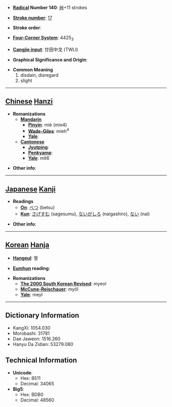 * '''[[Wiktionary:Chinese radical index| Radical]] Number 140''': [[Wiktionary:Chinese radical index 艸|艸]]+11 strokes

* '''[[Wiktionary:Chinese total strokes index|Stroke number]]''': [[Wiktionary:Chinese total strokes index 17|17]]

* '''Stroke order''': 

* '''[[Wiktionary:Chinese four corner index|Four-Corner System]]''': 4425<sub>3</sub>

* '''[[Wiktionary:Chinese Cangjie index|Cangjie input]]''': 廿田中戈 (TWLI)

* '''Graphical Significance and Origin''': 

* '''Common Meaning'''
*#disdain, disregard
*# slight


----

== [[Chinese]] [[Hanzi]] ==

* '''Romanizations'''
** '''[[Mandarin]]'''
*** '''[[Pinyin]]''': miè (mie4)
*** '''[[Wade-Giles]]''': mieh<sup>4</sup>
*** '''[[Yale]]''': 
** '''[[Cantonese]]'''
*** '''[[Jyutping]]''':
*** '''[[Penkyamp]]''': 
*** '''[[Yale]]''': mit6

* '''Other info''': 

----

== [[Japanese]] [[Kanji]] ==

* '''Readings'''
** '''[[On]]''': [[べつ]] (betsu)
** '''[[Kun]]''': [[さげすむ]] (sagesumu), [[ないがしろ]] (naigashiro), [[ない]] (nai)

* '''Other info''':  

----

== [[Korean]] [[Hanja]] ==

* '''[[Hangeul]]''': 멸

* '''[[Eumhun]] reading''': 

* '''Romanizations'''
** '''[[The 2000 South Korean Revised Romanization|The 2000 South Korean Revised]]''': myeol
** '''[[McCune-Reischauer]]''': myŏl
** '''[[Yale]]''': meyl

----

== Dictionary Information ==

* KangXi: 1054.030
* Morobashi: 31781
* Dae Jaweon: 1516.260
* Hanyu Da Zidian: 53279.080

== Technical Information ==

* '''Unicode''':
** Hex: 8511
** Decimal: 34065
* '''Big5''':
** Hex: BDB0
** Decimal: 48560